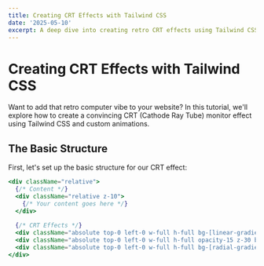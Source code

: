 ```yaml
---
title: Creating CRT Effects with Tailwind CSS
date: '2025-05-10'
excerpt: A deep dive into creating retro CRT effects using Tailwind CSS and custom animations.
---
```


# Creating CRT Effects with Tailwind CSS

Want to add that retro computer vibe to your website? In this tutorial, we'll explore how to create a convincing CRT (Cathode Ray Tube) monitor effect using Tailwind CSS and custom animations.

## The Basic Structure

First, let's set up the basic structure for our CRT effect:

```jsx
<div className="relative">
  {/* Content */}
  <div className="relative z-10">
    {/* Your content goes here */}
  </div>
  
  {/* CRT Effects */}
  <div className="absolute top-0 left-0 w-full h-full bg-[linear-gradient(to_bottom,rgba(0,0,0,0)_50%,rgba(0,0,0,0.3)_50%)] bg-[length:100%_4px] z-20 pointer-events-none animate-scanlines"></div>
  <div className="absolute top-0 left-0 w-full h-full opacity-15 z-30 bg-white pointer-events-none animate-flicker"></div>
  <div className="absolute top-0 left-0 w-full h-full bg-[radial-gradient(ellipse_at_center,rgba(51,255,51,0.1)_0%,rgba(51,255,51,0)_70%)] z-10 pointer-events-none"></div>
</div>